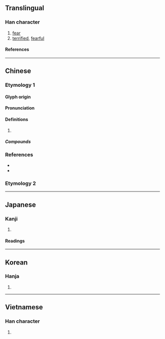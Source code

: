 {{character info}}
==Translingual==

===Han character===
{{Han char|rn=61|rad=心|as=11|sn=14|four=97062|canj=PSMA|ids=⿰忄習}}

# [[fear]]
# [[terrified]], [[fearful]]

====References====
{{Han ref|kx=0400.110|dkj=11143|dj=0740.060|hdz=42348.090|uh=6174}}

----

==Chinese==

===Etymology 1===
{{zh-forms}}

====Glyph origin====
{{Han etym}}

====Pronunciation====
{{zh-pron
|m=zhé
|c=zip3
|mc=y
|oc=y
|cat=
}}

====Definitions====
{{zh-hanzi}}

# {{rfdef|zh}}

=====Compounds=====
{{zh-der|慴伏|慴息|振慴|懾慴}}

===References===
* {{R:twedu|B01173}}
* {{R:yue:mfccd}}

===Etymology 2===
{{zh-see|懾|v}}

{{attention|zh|please check the entirety of this entry}}

----

==Japanese==

===Kanji===
{{ja-kanji|grade=|rs=心11}}

# {{rfdef|ja|sort=心11}}

====Readings====
{{ja-readings
|goon=しょう<せふ
|kanon=しょう<せふ
|on=しゅう
|kun=おそ-れる
}}

----

==Korean==

===Hanja===
{{ko-hanja|hangeul=[[습]], [[접]]|eumhun=|rv=seup, jeop|mr=sŭp, chŏp|y=sup, cep}}

# {{rfdef|ko|sort=心11}}

----

==Vietnamese==

===Han character===
{{vi-readings|rs=心11|reading=[[tiệp]], [[điệp]]}}

# {{rfdef|vi|sort=心11}}